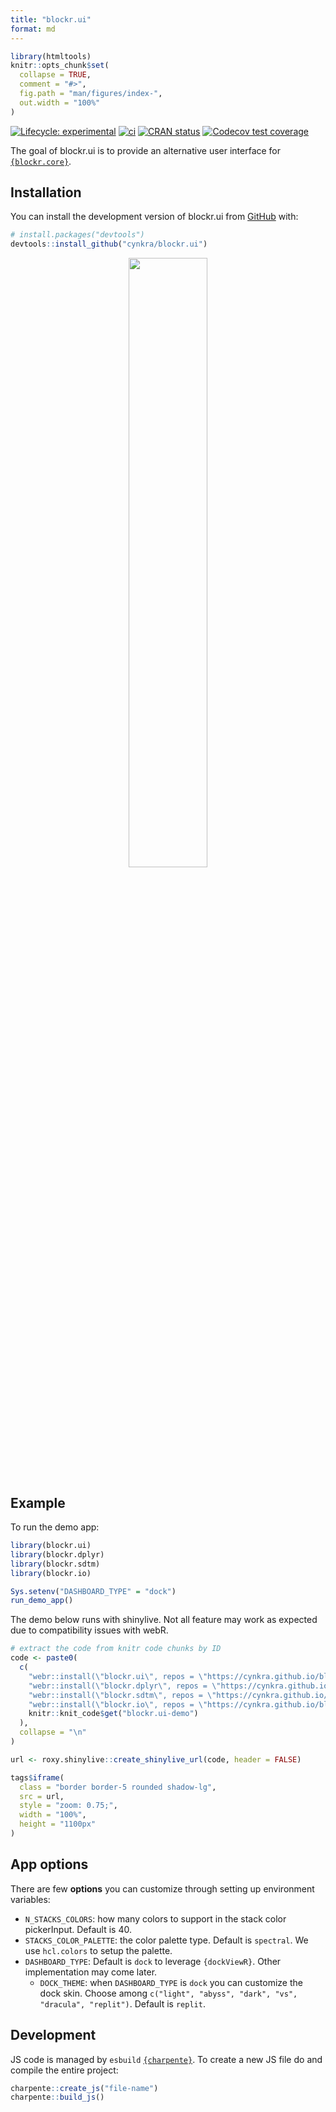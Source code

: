 ```yaml
---
title: "blockr.ui"
format: md
---
```


<!-- index.md is generated from index.Rmd. Please edit that file -->

```r
library(htmltools)
knitr::opts_chunk$set(
  collapse = TRUE,
  comment = "#>",
  fig.path = "man/figures/index-",
  out.width = "100%"
)
```

<!-- badges: start -->
[![Lifecycle: experimental](https://img.shields.io/badge/lifecycle-experimental-orange.svg)](https://lifecycle.r-lib.org/articles/stages.html#experimental)
[![ci](https://github.com/cynkra/blockr.ui/actions/workflows/ci.yml/badge.svg)](https://github.com/cynkra/blockr.ui/actions/workflows/ci.yml)
[![CRAN status](https://www.r-pkg.org/badges/version/blockr.ui)](https://CRAN.R-project.org/package=blockr.ui)
[![Codecov test coverage](https://codecov.io/gh/cynkra/blockr.ui/graph/badge.svg)](https://app.codecov.io/gh/cynkra/blockr.ui)
<!-- badges: end -->

The goal of blockr.ui is to provide an alternative user interface for [`{blockr.core}`](https://cynkra.github.io/blockr.core/).

## Installation

You can install the development version of blockr.ui from [GitHub](https://github.com/) with:

``` r
# install.packages("devtools")
devtools::install_github("cynkra/blockr.ui")
```

<p style="text-align: center;">
![](./man/figures/hex.png){width="50%"}
</p>

## Example

To run the demo app:

```r
library(blockr.ui)
library(blockr.dplyr)
library(blockr.sdtm)
library(blockr.io)

Sys.setenv("DASHBOARD_TYPE" = "dock")
run_demo_app()
```

::: {.callout-note}
The demo below runs with shinylive. Not all feature may work as expected due to compatibility issues with webR.
:::

```r
# extract the code from knitr code chunks by ID
code <- paste0(
  c(
    "webr::install(\"blockr.ui\", repos = \"https://cynkra.github.io/blockr.webR/\")",
    "webr::install(\"blockr.dplyr\", repos = \"https://cynkra.github.io/blockr.webR/\")",
    "webr::install(\"blockr.sdtm\", repos = \"https://cynkra.github.io/blockr.webR/\")",
    "webr::install(\"blockr.io\", repos = \"https://cynkra.github.io/blockr.webR/\")",
    knitr::knit_code$get("blockr.ui-demo")
  ),
  collapse = "\n"
)

url <- roxy.shinylive::create_shinylive_url(code, header = FALSE)
```

```r
tags$iframe(
  class = "border border-5 rounded shadow-lg",
  src = url,
  style = "zoom: 0.75;",
  width = "100%",
  height = "1100px"
)
```

## App options

There are few __options__ you can customize through setting up environment variables:

- `N_STACKS_COLORS`: how many colors to support in the stack color pickerInput. Default is 40.
- `STACKS_COLOR_PALETTE`: the color palette type. Default is `spectral`. We use `hcl.colors` to setup
the palette.
- `DASHBOARD_TYPE`: Default is `dock` to leverage `{dockViewR}`. Other implementation may come later.
  - `DOCK_THEME`: when `DASHBOARD_TYPE` is `dock` you can customize the dock skin. Choose among `c("light", "abyss", "dark", "vs", "dracula", "replit")`. Default is `replit`.

## Development

JS code is managed by `esbuild` [`{charpente}`](https://github.com/RinteRface/charpente?tab=readme-ov-file#using-esbuild-and-mocha). To create a new JS file do and compile the entire project:

```r
charpente::create_js("file-name")
charpente::build_js()
```
